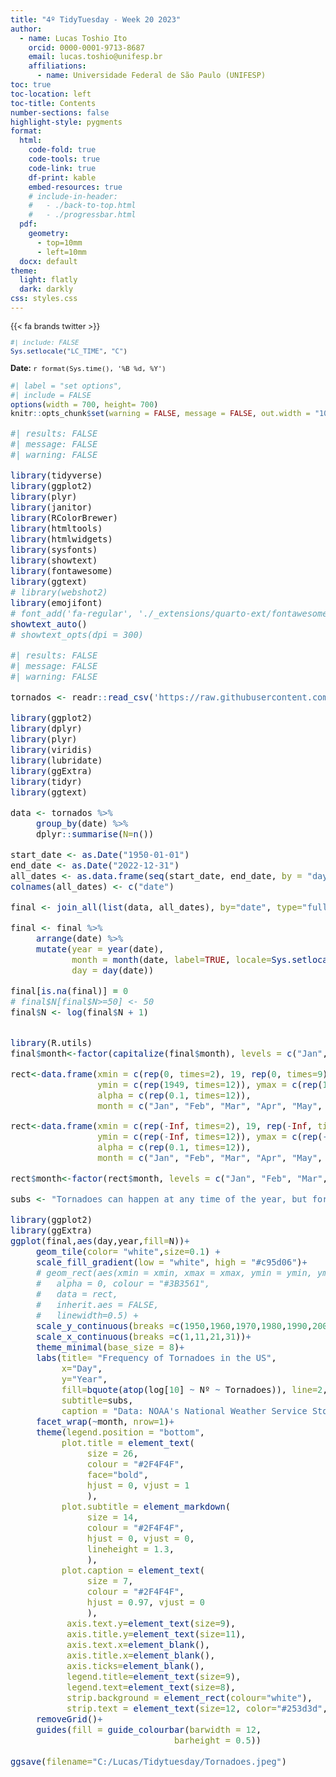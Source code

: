 ```yaml
---
title: "4º TidyTuesday - Week 20 2023"
author:
  - name: Lucas Toshio Ito
    orcid: 0000-0001-9713-8687
    email: lucas.toshio@unifesp.br
    affiliations:
      - name: Universidade Federal de São Paulo (UNIFESP) 
toc: true
toc-location: left
toc-title: Contents
number-sections: false
highlight-style: pygments
format: 
  html:
    code-fold: true
    code-tools: true
    code-link: true
    df-print: kable
    embed-resources: true
    # include-in-header: 
    #   - ./back-to-top.html
    #   - ./progressbar.html
  pdf:
    geometry:
      - top=10mm
      - left=10mm
  docx: default
theme:
  light: flatly
  dark: darkly
css: styles.css
---
```


::: {style="font-size: 0.9em"}
<a href="mailto:lucas.toshio@unifesp.br">
   <span class="fa-stack fa-sm">
       <i class="fa fa-circle fa-stack-2x"></i>
       <i class="fa fa-envelope fa-stack-1x fa-inverse"></i>
   </span>
</a> 
<a href="https://twitter.com/lcstoshio">
   <span class="fa-stack fa-sm">
       <i class="fa fa-circle fa-stack-2x"></i>
       <i class="fa-brands fa-twitter fa-stack-1x fa-inverse"></i>
   </span>
</a>
<a href="https://github.com/lcstoshio">
   <span class="fa-stack fa-sm">
       <i class="fa fa-circle fa-stack-2x"></i>
       <i class="fa-brands fa-github fa-stack-1x fa-inverse"></i>
   </span>
</a>
<a href="http://linkedin.com/in/lucas-toshio-ito-5b8a96199">
   <span class="fa-stack fa-sm">
       <i class="fa fa-circle fa-stack-2x"></i>
       <i class="fa-brands fa-linkedin fa-stack-1x fa-inverse"></i>
   </span>
</a>

::: {.content-hidden}
{{< fa brands twitter >}}
:::

```r
#| include: FALSE
Sys.setlocale("LC_TIME", "C")
```

**Date:** `r format(Sys.time(), '%B %d, %Y')`
:::

```r
#| label = "set options",
#| include = FALSE
options(width = 700, height= 700)
knitr::opts_chunk$set(warning = FALSE, message = FALSE, out.width = "100%", fig.showtext = TRUE, retina = 1)
```

<font size="3">
<body>

```r
#| results: FALSE
#| message: FALSE
#| warning: FALSE

library(tidyverse)
library(ggplot2)
library(plyr)
library(janitor)
library(RColorBrewer)
library(htmltools)
library(htmlwidgets)
library(sysfonts)
library(showtext)
library(fontawesome)
library(ggtext)
# library(webshot2)
library(emojifont)
# font_add('fa-regular', './_extensions/quarto-ext/fontawesome/otfs/Font Awesome 6 Brands-Regular-400.otf')
showtext_auto()
# showtext_opts(dpi = 300)
```

```r
#| results: FALSE
#| message: FALSE
#| warning: FALSE

tornados <- readr::read_csv('https://raw.githubusercontent.com/rfordatascience/tidytuesday/master/data/2023/2023-05-16/tornados.csv')
```

```r
library(ggplot2)
library(dplyr)
library(plyr)
library(viridis)
library(lubridate)
library(ggExtra)
library(tidyr)
library(ggtext)

data <- tornados %>% 
     group_by(date) %>% 
     dplyr::summarise(N=n())

start_date <- as.Date("1950-01-01")
end_date <- as.Date("2022-12-31")
all_dates <- as.data.frame(seq(start_date, end_date, by = "day"))
colnames(all_dates) <- c("date")

final <- join_all(list(data, all_dates), by="date", type="full")

final <- final %>% 
     arrange(date) %>% 
     mutate(year = year(date),
            month = month(date, label=TRUE, locale=Sys.setlocale("LC_ALL","English")),
            day = day(date)) 

final[is.na(final)] = 0
# final$N[final$N>=50] <- 50
final$N <- log(final$N + 1)


library(R.utils)
final$month<-factor(capitalize(final$month), levels = c("Jan", "Feb", "Mar", "Apr", "May", "Jun", "Jul", "Aug", "Sep", "Oct", "Nov", "Dec"), ordered = TRUE)

rect<-data.frame(xmin = c(rep(0, times=2), 19, rep(0, times=9)), xmax = c(rep(0, times=2),32,31,32,22,rep(0, times=6)), 
                 ymin = c(rep(1949, times=12)), ymax = c(rep(1949, times=2), rep(2023, times=4), rep(1949, times=6)), 
                 alpha = c(rep(0.1, times=12)),
                 month = c("Jan", "Feb", "Mar", "Apr", "May", "Jun", "Jul", "Aug", "Sep", "Oct", "Nov", "Dec"))

rect<-data.frame(xmin = c(rep(-Inf, times=2), 19, rep(-Inf, times=9)), xmax = c(rep(-Inf, times=2),Inf,Inf,Inf,Inf,rep(-Inf, times=6)), 
                 ymin = c(rep(-Inf, times=12)), ymax = c(rep(-Inf, times=2), rep(Inf, times=4), rep(-Inf, times=6)), 
                 alpha = c(rep(0.1, times=12)),
                 month = c("Jan", "Feb", "Mar", "Apr", "May", "Jun", "Jul", "Aug", "Sep", "Oct", "Nov", "Dec"))

rect$month<-factor(rect$month, levels = c("Jan", "Feb", "Mar", "Apr", "May", "Jun", "Jul", "Aug", "Sep", "Oct", "Nov", "Dec"), ordered = TRUE)

subs <- "Tornadoes can happen at any time of the year, but for the US <span style='color: chocolate2;}'>Spring<br> (March 20th - June 21th)</span> is where they are most frequent."

library(ggplot2)
library(ggExtra)
ggplot(final,aes(day,year,fill=N))+
     geom_tile(color= "white",size=0.1) + 
     scale_fill_gradient(low = "white", high = "#c95d06")+
     # geom_rect(aes(xmin = xmin, xmax = xmax, ymin = ymin, ymax = ymax),
     #   alpha = 0, colour = "#3B3561",
     #   data = rect,
     #   inherit.aes = FALSE,
     #   linewidth=0.5) +
     scale_y_continuous(breaks =c(1950,1960,1970,1980,1990,2000,2010,2020))+
     scale_x_continuous(breaks =c(1,11,21,31))+
     theme_minimal(base_size = 8)+
     labs(title= "Frequency of Tornadoes in the US", 
          x="Day", 
          y="Year", 
          fill=bquote(atop(log[10] ~ Nº ~ Tornadoes)), line=2, cex=1.5, font=2, adj=0,
          subtitle=subs,
          caption = "Data: NOAA's National Weather Service Storm Prediction Center | Graphic: @lcstoshio")+
     facet_wrap(~month, nrow=1)+
     theme(legend.position = "bottom",
          plot.title = element_text(
               size = 26,
               colour = "#2F4F4F",
               face="bold",
               hjust = 0, vjust = 1
               ),
          plot.subtitle = element_markdown(
               size = 14,
               colour = "#2F4F4F",
               hjust = 0, vjust = 0,
               lineheight = 1.3,
               ),
          plot.caption = element_text(
               size = 7,
               colour = "#2F4F4F",
               hjust = 0.97, vjust = 0
               ),
           axis.text.y=element_text(size=9),
           axis.title.y=element_text(size=11),
           axis.text.x=element_blank(),
           axis.title.x=element_blank(),
           axis.ticks=element_blank(),
           legend.title=element_text(size=9),
           legend.text=element_text(size=8),
           strip.background = element_rect(colour="white"),
           strip.text = element_text(size=12, color="#253d3d", vjust = -0, face="bold"))+
     removeGrid()+
     guides(fill = guide_colourbar(barwidth = 12,
                                barheight = 0.5))
     
ggsave(filename="C:/Lucas/Tidytuesday/Tornadoes.jpeg")
```

</body>
</font>
